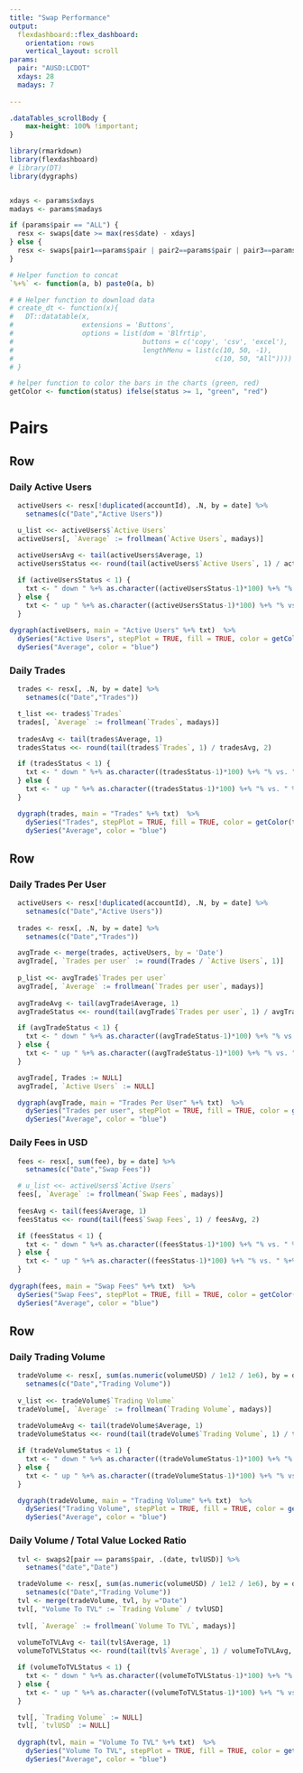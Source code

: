 ```yaml
---
title: "Swap Performance"
output:
  flexdashboard::flex_dashboard:
    orientation: rows
    vertical_layout: scroll
params:
  pair: "AUSD:LCDOT"
  xdays: 28
  madays: 7
  
---
```


```css
.dataTables_scrollBody {
    max-height: 100% !important;
}
```

```r

library(rmarkdown)
library(flexdashboard)
# library(DT)
library(dygraphs)


xdays <- params$xdays
madays <- params$madays

if (params$pair == "ALL") {
  resx <- swaps[date >= max(res$date) - xdays]
} else {
  resx <- swaps[pair1==params$pair | pair2==params$pair | pair3==params$pair & date >= max(res$date) - xdays]
}

# Helper function to concat
`%+%` <- function(a, b) paste0(a, b)

# # Helper function to download data
# create_dt <- function(x){
#   DT::datatable(x,
#                 extensions = 'Buttons',
#                 options = list(dom = 'Blfrtip',
#                                buttons = c('copy', 'csv', 'excel'),
#                                lengthMenu = list(c(10, 50, -1),
#                                                  c(10, 50, "All"))))
# }

# helper function to color the bars in the charts (green, red)
getColor <- function(status) ifelse(status >= 1, "green", "red")

```

# Pairs {.tabset}
Row
----

### Daily Active Users

```r

  activeUsers <- resx[!duplicated(accountId), .N, by = date] %>%
    setnames(c("Date","Active Users"))

  u_list <<- activeUsers$`Active Users`
  activeUsers[, `Average` := frollmean(`Active Users`, madays)]  
  
  activeUsersAvg <- tail(activeUsers$Average, 1)
  activeUsersStatus <<- round(tail(activeUsers$`Active Users`, 1) / activeUsersAvg, 2)

  if (activeUsersStatus < 1) {
    txt <- " down " %+% as.character((activeUsersStatus-1)*100) %+% "% vs. " %+% madays %+% "D Avg"
  } else {
    txt <- " up " %+% as.character((activeUsersStatus-1)*100) %+% "% vs. " %+% madays %+% "D Avg"
  }
  
dygraph(activeUsers, main = "Active Users" %+% txt)  %>% 
  dySeries("Active Users", stepPlot = TRUE, fill = TRUE, color = getColor(activeUsersStatus)) %>%
  dySeries("Average", color = "blue") 

```

### Daily Trades

```r

  trades <- resx[, .N, by = date] %>%
    setnames(c("Date","Trades"))

  t_list <<- trades$`Trades`
  trades[, `Average` := frollmean(`Trades`, madays)]  
  
  tradesAvg <- tail(trades$Average, 1)
  tradesStatus <<- round(tail(trades$`Trades`, 1) / tradesAvg, 2)

  if (tradesStatus < 1) {
    txt <- " down " %+% as.character((tradesStatus-1)*100) %+% "% vs. " %+% madays %+% "D Avg"
  } else {
    txt <- " up " %+% as.character((tradesStatus-1)*100) %+% "% vs. " %+% madays %+% "D Avg"
  }

  dygraph(trades, main = "Trades" %+% txt)  %>% 
    dySeries("Trades", stepPlot = TRUE, fill = TRUE, color = getColor(tradesStatus)) %>%
    dySeries("Average", color = "blue") 

```

Row 
----

### Daily Trades Per User

```r

  activeUsers <- resx[!duplicated(accountId), .N, by = date] %>%
    setnames(c("Date","Active Users"))
  
  trades <- resx[, .N, by = date] %>%
    setnames(c("Date","Trades"))

  avgTrade <- merge(trades, activeUsers, by = 'Date')
  avgTrade[, `Trades per user` := round(Trades / `Active Users`, 1)]
  
  p_list <<- avgTrade$`Trades per user`
  avgTrade[, `Average` := frollmean(`Trades per user`, madays)]  
  
  avgTradeAvg <- tail(avgTrade$Average, 1)
  avgTradeStatus <<- round(tail(avgTrade$`Trades per user`, 1) / avgTradeAvg, 2)

  if (avgTradeStatus < 1) {
    txt <- " down " %+% as.character((avgTradeStatus-1)*100) %+% "% vs. " %+% madays %+% "D Avg"
  } else {
    txt <- " up " %+% as.character((avgTradeStatus-1)*100) %+% "% vs. " %+% madays %+% "D Avg"
  }

  avgTrade[, Trades := NULL]
  avgTrade[, `Active Users` := NULL]

  dygraph(avgTrade, main = "Trades Per User" %+% txt)  %>% 
    dySeries("Trades per user", stepPlot = TRUE, fill = TRUE, color = getColor(activeUsersStatus)) %>%
    dySeries("Average", color = "blue") 

```

### Daily Fees in USD

```r

  fees <- resx[, sum(fee), by = date] %>%
    setnames(c("Date","Swap Fees"))

  # u_list <<- activeUsers$`Active Users`
  fees[, `Average` := frollmean(`Swap Fees`, madays)]  
  
  feesAvg <- tail(fees$Average, 1)
  feesStatus <<- round(tail(fees$`Swap Fees`, 1) / feesAvg, 2)

  if (feesStatus < 1) {
    txt <- " down " %+% as.character((feesStatus-1)*100) %+% "% vs. " %+% madays %+% "D Avg"
  } else {
    txt <- " up " %+% as.character((feesStatus-1)*100) %+% "% vs. " %+% madays %+% "D Avg"
  }
  
dygraph(fees, main = "Swap Fees" %+% txt)  %>% 
  dySeries("Swap Fees", stepPlot = TRUE, fill = TRUE, color = getColor(activeUsersStatus)) %>%
  dySeries("Average", color = "blue") 

```

Row
---

### Daily Trading Volume

```r

  tradeVolume <- resx[, sum(as.numeric(volumeUSD) / 1e12 / 1e6), by = date] %>%
    setnames(c("Date","Trading Volume"))
  
  v_list <<- tradeVolume$`Trading Volume`
  tradeVolume[, `Average` := frollmean(`Trading Volume`, madays)]  
  
  tradeVolumeAvg <- tail(tradeVolume$Average, 1)
  tradeVolumeStatus <<- round(tail(tradeVolume$`Trading Volume`, 1) / tradeVolumeAvg, 2)

  if (tradeVolumeStatus < 1) {
    txt <- " down " %+% as.character((tradeVolumeStatus-1)*100) %+% "% vs. " %+% madays %+% "D Avg"
  } else {
    txt <- " up " %+% as.character((tradeVolumeStatus-1)*100) %+% "% vs. " %+% madays %+% "D Avg"
  }

  dygraph(tradeVolume, main = "Trading Volume" %+% txt)  %>% 
    dySeries("Trading Volume", stepPlot = TRUE, fill = TRUE, color = getColor(tradeVolumeStatus)) %>%
    dySeries("Average", color = "blue") 

```


### Daily Volume / Total Value Locked Ratio

```r
  
  tvl <- swaps2[pair == params$pair, .(date, tvlUSD)] %>% 
    setnames("date","Date")

  tradeVolume <- resx[, sum(as.numeric(volumeUSD) / 1e12 / 1e6), by = date] %>%
    setnames(c("Date","Trading Volume"))
  tvl <- merge(tradeVolume, tvl, by ="Date")
  tvl[, "Volume To TVL" := `Trading Volume` / tvlUSD]
   
  tvl[, `Average` := frollmean(`Volume To TVL`, madays)]  
  
  volumeToTVLAvg <- tail(tvl$Average, 1)
  volumeToTVLStatus <<- round(tail(tvl$`Average`, 1) / volumeToTVLAvg, 2)

  if (volumeToTVLStatus < 1) {
    txt <- " down " %+% as.character((volumeToTVLStatus-1)*100) %+% "% vs. " %+% madays %+% "D Avg"
  } else {
    txt <- " up " %+% as.character((volumeToTVLStatus-1)*100) %+% "% vs. " %+% madays %+% "D Avg"
  }

  tvl[, `Trading Volume` := NULL]
  tvl[, `tvlUSD` := NULL]
  
  dygraph(tvl, main = "Volume To TVL" %+% txt)  %>% 
    dySeries("Volume To TVL", stepPlot = TRUE, fill = TRUE, color = getColor(volumeToTVLStatus)) %>%
    dySeries("Average", color = "blue") 

```
